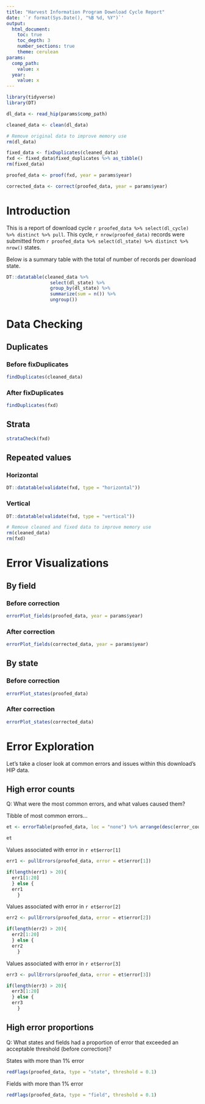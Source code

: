 ```yaml
---
title: "Harvest Information Program Download Cycle Report"
date: '`r format(Sys.Date(), "%B %d, %Y")`'
output: 
  html_document:
    toc: true
    toc_depth: 3
    number_sections: true
    theme: cerulean
params:
  comp_path:
    value: x
  year:
    value: x
---
```


```r
library(tidyverse)
library(DT)
```

```r

dl_data <- read_hip(params$comp_path)

cleaned_data <- clean(dl_data)

# Remove original data to improve memory use
rm(dl_data)

fixed_data <- fixDuplicates(cleaned_data)
fxd <- fixed_data$fixed_duplicates %>% as_tibble()
rm(fixed_data)

proofed_data <- proof(fxd, year = params$year)

corrected_data <- correct(proofed_data, year = params$year)

```

# Introduction

This is a report of download cycle `r proofed_data %>% select(dl_cycle) %>% distinct %>% pull`. This cycle, `r nrow(proofed_data)` records were submitted from `r proofed_data %>% select(dl_state) %>% distinct %>% nrow()` states.

Below is a summary table with the total of number of records per download state.

```r

DT::datatable(cleaned_data %>% 
                select(dl_state) %>% 
                group_by(dl_state) %>% 
                summarize(sum = n()) %>% 
                ungroup())

```

# Data Checking

## Duplicates

### Before fixDuplicates

```r
findDuplicates(cleaned_data)
```

### After fixDuplicates

```r
findDuplicates(fxd)
```

## Strata

```r
strataCheck(fxd)
```

## Repeated values

### Horizontal

```r
DT::datatable(validate(fxd, type = "horizontal"))
```

### Vertical

```r
DT::datatable(validate(fxd, type = "vertical"))
```

```r

# Remove cleaned and fixed data to improve memory use
rm(cleaned_data)
rm(fxd)

```

# Error Visualizations

## By field

### Before correction

```r
errorPlot_fields(proofed_data, year = params$year)
```

### After correction

```r
errorPlot_fields(corrected_data, year = params$year)
```

## By state

### Before correction

```r
errorPlot_states(proofed_data)
```

### After correction

```r
errorPlot_states(corrected_data)
```

# Error Exploration

Let's take a closer look at common errors and issues within this download's HIP data.

## High error counts

Q: What were the most common errors, and what values caused them?

Tibble of most common errors...

```r
et <- errorTable(proofed_data, loc = "none") %>% arrange(desc(error_count))

et
```

Values associated with error in `r et$error[1]`

```r
err1 <- pullErrors(proofed_data, error = et$error[1])

if(length(err1) > 20){
  err1[1:20]
  } else {
  err1
    }
```

Values associated with error in `r et$error[2]`

```r
err2 <- pullErrors(proofed_data, error = et$error[2])

if(length(err2) > 20){
  err2[1:20]
  } else {
  err2
    }
```

Values associated with error in `r et$error[3]`

```r
err3 <- pullErrors(proofed_data, error = et$error[3])

if(length(err3) > 20){
  err3[1:20]
  } else {
  err3
    } 
```

## High error proportions

Q: What states and fields had a proportion of error that exceeded an acceptable threshold (before correction)?

States with more than 1% error

```r
redFlags(proofed_data, type = "state", threshold = 0.1)
```

Fields with more than 1% error

```r
redFlags(proofed_data, type = "field", threshold = 0.1)
```
